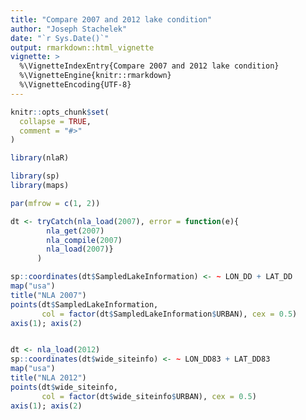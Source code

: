 ```yaml
---
title: "Compare 2007 and 2012 lake condition"
author: "Joseph Stachelek"
date: "`r Sys.Date()`"
output: rmarkdown::html_vignette
vignette: >
  %\VignetteIndexEntry{Compare 2007 and 2012 lake condition}
  %\VignetteEngine{knitr::rmarkdown}
  %\VignetteEncoding{UTF-8}
---
```


```r
knitr::opts_chunk$set(
  collapse = TRUE,
  comment = "#>"
)
```

```r
library(nlaR)
```

```r
library(sp)
library(maps)

par(mfrow = c(1, 2))

dt <- tryCatch(nla_load(2007), error = function(e){ 
        nla_get(2007)
        nla_compile(2007)
        nla_load(2007)}
      )

sp::coordinates(dt$SampledLakeInformation) <- ~ LON_DD + LAT_DD
map("usa")
title("NLA 2007")
points(dt$SampledLakeInformation,
       col = factor(dt$SampledLakeInformation$URBAN), cex = 0.5)
axis(1); axis(2)


dt <- nla_load(2012)
sp::coordinates(dt$wide_siteinfo) <- ~ LON_DD83 + LAT_DD83
map("usa")
title("NLA 2012")
points(dt$wide_siteinfo,
       col = factor(dt$wide_siteinfo$URBAN), cex = 0.5)
axis(1); axis(2)
```
